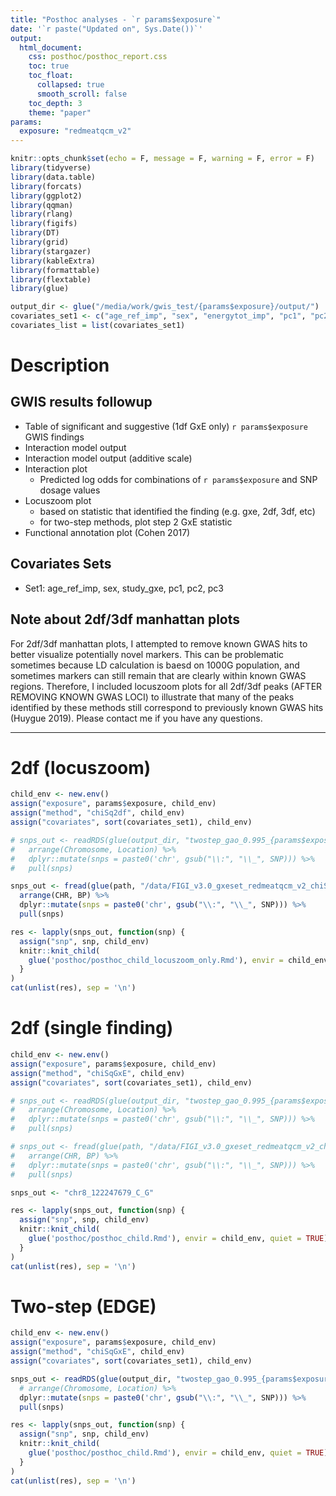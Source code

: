 ```yaml
---
title: "Posthoc analyses - `r params$exposure`"
date: '`r paste("Updated on", Sys.Date())`'
output: 
  html_document:
    css: posthoc/posthoc_report.css
    toc: true
    toc_float:
      collapsed: true
      smooth_scroll: false
    toc_depth: 3
    theme: "paper"
params:
  exposure: "redmeatqcm_v2"
---
```


```r
knitr::opts_chunk$set(echo = F, message = F, warning = F, error = F)
library(tidyverse)
library(data.table)
library(forcats)
library(ggplot2)
library(qqman)
library(rlang)
library(figifs)
library(DT)
library(grid)
library(stargazer)
library(kableExtra)
library(formattable)
library(flextable)
library(glue)

output_dir <- glue("/media/work/gwis_test/{params$exposure}/output/")
covariates_set1 <- c("age_ref_imp", "sex", "energytot_imp", "pc1", "pc2", "pc3", "study_gxe")
covariates_list = list(covariates_set1) 
```

# Description

## GWIS results followup
- Table of significant and suggestive (1df GxE only) ```r params$exposure``` GWIS findings  
- Interaction model output  
- Interaction model output (additive scale)  
- Interaction plot  
  - Predicted log odds for combinations of  `r params$exposure` and SNP dosage values  
- Locuszoom plot
  - based on statistic that identified the finding (e.g. gxe, 2df, 3df, etc)  
  - for two-step methods, plot step 2 GxE statistic  
- Functional annotation plot (Cohen 2017)  

## Covariates Sets
- Set1: age_ref_imp, sex, study_gxe, pc1, pc2, pc3  

## Note about 2df/3df manhattan plots
For 2df/3df manhattan plots, I attempted to remove known GWAS hits to better visualize potentially novel markers. This can be problematic sometimes because LD calculation is baesd on 1000G population, and sometimes markers can still remain that are clearly within known GWAS regions. Therefore, I included locuszoom plots for all 2df/3df peaks (AFTER REMOVING KNOWN GWAS LOCI) to illustrate that many of the peaks identified by these methods still correspond to previously known GWAS hits (Huygue 2019). Please contact me if you have any questions. 


------

<!-- # 2DF/3DF check -->

<!-- Comments - joint methods often identify regions with strong D|G association. To visualize potentially novel findings, I generated plots after removing KNOWN GWAS LOCI regions (N = 140 SNPs + SNPs in LD @ R^2 > 0.2, based on 1000 genomes reference panel). However, removing SNPs based on LD calculated in a different panel sometimes leaves some SNPs behind, so I generated locuszoom plots of those hits specifically to check whether they are in fact found in known GWAS regions. Only plotting the TOP SNP for each region (based on LD).    -->


<!-- ```{r} -->
<!-- child_env <- new.env() -->
<!-- assign("exposure", params$exposure, child_env) -->
<!-- assign("method", "chiSqG", child_env) # need to use this stat since I'm verifying main effects -->
<!-- assign("covariates", sort(covariates_set1), child_env) -->
<!-- ``` -->

<!-- ```{r} -->
<!-- x <- readRDS(glue("{output_dir}gwis_sig_results_input_", child_env$exposure, ".rds")) %>% -->
<!--   dplyr::mutate(SNP = paste0("chr", gsub("\\:", "_", SNP)), -->
<!--                 AAF = round(GxESet_AltAlleleFreq, 3), -->
<!--                 Rsq = round(GxESet_Rsq, 3)) %>% -->
<!--   # filter(grepl(child_env$method, method)) %>% -->
<!--   dplyr::rename(Chr = Chromosome, -->
<!--                 BP = Location) %>% -->
<!--   arrange(Chr, BP) %>% -->
<!--   dplyr::select(SNP, Chr, BP, Pval, AAF, Rsq) -->

<!-- kable(x, caption = "Significant GxE SNPs", escape = F) %>% -->
<!--   kable_styling("striped", full_width = F, position = 'center') -->
<!-- ``` -->


<!-- ```{r, results = 'asis'} -->
<!-- snps_out <- readRDS(glue(output_dir, "manhattan_chiSq2df_{params$exposure}_no_gwas_clump_df.rds")) %>%  -->
<!--   arrange(Chromosome, Location) %>%  -->
<!--   dplyr::mutate(snps = paste0('chr', gsub("\\:", "\\_", SNP))) %>%  -->
<!--   pull(snps) -->

<!-- res <- lapply(snps_out, function(snp) { -->
<!--   assign("snp", snp, child_env) -->
<!--   knitr::knit_child( -->
<!--     glue('../posthoc/posthoc_child_locuszoom_only.Rmd'), envir = child_env, quiet = TRUE) -->
<!--   } -->
<!-- ) -->

<!-- cat(unlist(res), sep = '\n') -->
<!-- ``` -->


<!-- # GxE 1df -->

<!-- ```{r} -->
<!-- child_env <- new.env() -->
<!-- assign("exposure", params$exposure, child_env) -->
<!-- assign("method", "chiSqGxE", child_env) -->
<!-- assign("covariates", sort(covariates_set1), child_env) -->
<!-- ``` -->

<!-- ```{r, results = 'asis'} -->
<!-- snps_out <- readRDS(glue(output_dir, "manhattan_chiSqGxE_{params$exposure}_clump_df.rds")) %>% -->
<!--   arrange(Chromosome, Location) %>% -->
<!--   dplyr::mutate(snps = paste0('chr', gsub("\\:", "\\_", SNP))) %>% -->
<!--   pull(snps) -->

<!-- res <- lapply(snps_out, function(snp) { -->
<!--   assign("snp", snp, child_env) -->
<!--   knitr::knit_child( -->
<!--     glue('../posthoc/posthoc_child.Rmd'), envir = child_env, quiet = TRUE) -->
<!--   } -->
<!-- ) -->
<!-- cat(unlist(res), sep = '\n') -->
<!-- ``` -->

<!-- # Case-only -->
<!-- ```{r} -->
<!-- child_env <- new.env() -->
<!-- assign("exposure", params$exposure, child_env) -->
<!-- assign("method", "chiSqCase", child_env) -->
<!-- assign("covariates", sort(covariates_set1), child_env) -->
<!-- ``` -->

<!-- ```{r, results = 'asis'} -->
<!-- snps_out <- readRDS(glue(output_dir, "manhattan_chiSqCase_{params$exposure}_clump_df.rds")) %>% -->
<!--   dplyr::mutate(snps = paste0('chr', gsub("\\:", "\\_", SNP))) %>% -->
<!--   dplyr::arrange(P) %>% -->
<!--   pull(snps) -->

<!-- res <- lapply(snps_out, function(snp) { -->
<!--   assign("snp", snp, child_env) -->
<!--   knitr::knit_child( -->
<!--     glue('posthoc_child.Rmd'), envir = child_env, quiet = TRUE) -->
<!--   } -->
<!-- ) -->
<!-- cat(unlist(res), sep = '\n') -->
<!-- ``` -->


# 2df (locuszoom)

```r
child_env <- new.env()
assign("exposure", params$exposure, child_env)
assign("method", "chiSq2df", child_env)
assign("covariates", sort(covariates_set1), child_env)
```

```r
# snps_out <- readRDS(glue(output_dir, "twostep_gao_0.995_{params$exposure}_v3.0_chiSqEDGE_df.rds")) %>%
#   arrange(Chromosome, Location) %>%
#   dplyr::mutate(snps = paste0('chr', gsub("\\:", "\\_", SNP))) %>%
#   pull(snps)

snps_out <- fread(glue(path, "/data/FIGI_v3.0_gxeset_redmeatqcm_v2_chiSq2df_no_gwas_ldclump.clumped")) %>%
  arrange(CHR, BP) %>%
  dplyr::mutate(snps = paste0('chr', gsub("\\:", "\\_", SNP))) %>%
  pull(snps)

res <- lapply(snps_out, function(snp) {
  assign("snp", snp, child_env)
  knitr::knit_child(
    glue('posthoc/posthoc_child_locuszoom_only.Rmd'), envir = child_env, quiet = TRUE)
  }
)
cat(unlist(res), sep = '\n')
```




# 2df (single finding)

```r
child_env <- new.env()
assign("exposure", params$exposure, child_env)
assign("method", "chiSqGxE", child_env)
assign("covariates", sort(covariates_set1), child_env)
```

```r
# snps_out <- readRDS(glue(output_dir, "twostep_gao_0.995_{params$exposure}_v3.0_chiSqEDGE_df.rds")) %>%
#   arrange(Chromosome, Location) %>%
#   dplyr::mutate(snps = paste0('chr', gsub("\\:", "\\_", SNP))) %>%
#   pull(snps)

# snps_out <- fread(glue(path, "/data/FIGI_v3.0_gxeset_redmeatqcm_v2_chiSq2df_no_gwas_ldclump.clumped")) %>%
#   arrange(CHR, BP) %>%
#   dplyr::mutate(snps = paste0('chr', gsub("\\:", "\\_", SNP))) %>%
#   pull(snps)

snps_out <- "chr8_122247679_C_G"

res <- lapply(snps_out, function(snp) {
  assign("snp", snp, child_env)
  knitr::knit_child(
    glue('posthoc/posthoc_child.Rmd'), envir = child_env, quiet = TRUE)
  }
)
cat(unlist(res), sep = '\n')
```





# Two-step (EDGE)

```r
child_env <- new.env()
assign("exposure", params$exposure, child_env)
assign("method", "chiSqGxE", child_env)
assign("covariates", sort(covariates_set1), child_env)
```

```r
snps_out <- readRDS(glue(output_dir, "twostep_gao_0.995_{params$exposure}_{hrc_version}_chiSqEDGE_df.rds")) %>%
  # arrange(Chromosome, Location) %>%
  dplyr::mutate(snps = paste0('chr', gsub("\\:", "\\_", SNP))) %>%
  pull(snps)

res <- lapply(snps_out, function(snp) {
  assign("snp", snp, child_env)
  knitr::knit_child(
    glue('posthoc/posthoc_child.Rmd'), envir = child_env, quiet = TRUE)
  }
)
cat(unlist(res), sep = '\n')
```






<!-- # 3df (locuszoom) -->

<!-- ```{r} -->
<!-- child_env <- new.env() -->
<!-- assign("exposure", params$exposure, child_env) -->
<!-- assign("method", "chiSq3df", child_env) -->
<!-- assign("covariates", sort(covariates_set1), child_env) -->
<!-- ``` -->

<!-- ```{r, results = 'asis'} -->
<!-- snps_out <- readRDS(glue(output_dir, "manhattan_chiSq3df_{params$exposure}_no_gwas_clump_df.rds")) %>% -->
<!--   arrange(Chromosome, Location) %>% -->
<!--   dplyr::mutate(snps = paste0('chr', gsub("\\:", "\\_", SNP))) %>% -->
<!--   pull(snps) -->

<!-- res <- lapply(snps_out, function(snp) { -->
<!--   assign("snp", snp, child_env) -->
<!--   knitr::knit_child( -->
<!--     glue('posthoc_child_locuszoom_only.Rmd'), envir = child_env, quiet = TRUE) -->
<!--   } -->
<!-- ) -->
<!-- cat(unlist(res), sep = '\n') -->
<!-- ``` -->


<!-- # 2df  -->

<!-- ```{r} -->
<!-- child_env <- new.env() -->
<!-- assign("exposure", params$exposure, child_env) -->
<!-- assign("method", "chiSq2df", child_env) -->
<!-- assign("covariates", sort(covariates_set1), child_env) -->
<!-- ``` -->

<!-- ```{r, results = 'asis'} -->
<!-- snps_out <- readRDS(glue(output_dir, "manhattan_chiSq2df_{params$exposure}_no_gwas_clump_df.rds")) %>% -->
<!--   arrange(Chromosome, Location) %>% -->
<!--   dplyr::mutate(snps = paste0('chr', gsub("\\:", "\\_", SNP))) %>% -->
<!--   dplyr::filter(snps == "chr13_47191972_G_A") %>%  -->
<!--   pull(snps) -->


<!-- res <- lapply(snps_out, function(snp) { -->
<!--   assign("snp", snp, child_env) -->
<!--   knitr::knit_child( -->
<!--     glue('../posthoc/posthoc_child.Rmd'), envir = child_env, quiet = TRUE) -->
<!--   } -->
<!-- ) -->
<!-- cat(unlist(res), sep = '\n') -->
<!-- ``` -->




<!-- # 2DF, no GWAS -->

<!-- ```{r} -->
<!-- child_env <- new.env() -->
<!-- assign("exposure", params$exposure, child_env) -->
<!-- assign("method", "chiSq2df", child_env) -->
<!-- assign("covariates", sort(covariates_set1), child_env) -->
<!-- ``` -->

<!-- ```{r, results = 'asis'} -->
<!-- snps_out <- readRDS(glue(output_dir, "manhattan_chiSq2df_{params$exposure}_no_gwas_clump_df.rds")) %>% -->
<!--   arrange(Chromosome, Location) %>% -->
<!--   dplyr::mutate(snps = paste0('chr', gsub("\\:", "\\_", SNP))) %>% -->
<!--   pull(snps) -->

<!-- res <- lapply(snps_out, function(snp) { -->
<!--   assign("snp", snp, child_env) -->
<!--   knitr::knit_child( -->
<!--     glue('../posthoc/posthoc_child.Rmd'), envir = child_env, quiet = TRUE) -->
<!--   } -->
<!-- ) -->
<!-- cat(unlist(res), sep = '\n') -->
<!-- ``` -->


<!-- # Two-step EH (D|G) -->

<!-- Expectation based bin assignment + step 2 GxE test adjusted for effective number of tests within each bin. -->

<!-- ```{r} -->
<!-- child_env <- new.env() -->
<!-- assign("exposure", params$exposure, child_env) -->
<!-- assign("method", "chiSqGxE", child_env) -->
<!-- assign("covariates", sort(covariates_set1), child_env) -->
<!-- ``` -->

<!-- ```{r, results = 'asis'} -->
<!-- snps_out <- readRDS(glue(output_dir, "twostep_wht_chiSqG_{params$exposure}_expectation_hybrid_df.rds")) %>% -->
<!--   arrange(Chromosome, Location) %>% -->
<!--   dplyr::mutate(snps = paste0('chr', gsub("\\:", "\\_", SNP))) %>% -->
<!--   pull(snps) -->

<!-- res <- lapply(snps_out[13], function(snp) { -->
<!--   assign("snp", snp, child_env) -->
<!--   knitr::knit_child( -->
<!--     glue('../posthoc/posthoc_child.Rmd'), envir = child_env, quiet = TRUE) -->
<!--   } -->
<!-- ) -->
<!-- cat(unlist(res), sep = '\n') -->
<!-- ``` -->





<!-- # chr9:97251034:C:T -->

<!-- previous GECCO finding -->

<!-- ```{r} -->
<!-- child_env <- new.env() -->
<!-- assign("exposure", params$exposure, child_env) -->
<!-- assign("method", "chiSqGxE", child_env) -->
<!-- assign("covariates", sort(covariates_set1), child_env) -->
<!-- ``` -->

<!-- ```{r, results = 'asis'} -->
<!-- snps_out <- readRDS(glue(output_dir,"gwis_sig_results_additional_input_{params$exposure}.rds")) %>%  -->
<!--   dplyr::mutate(snps = paste0('chr', gsub("\\:", "\\_", SNP))) %>%  -->
<!--   pull(snps) -->

<!-- res <- lapply(snps_out, function(snp) { -->
<!--   assign("snp", snp, child_env) -->
<!--   knitr::knit_child( -->
<!--     glue('../posthoc/posthoc_child.Rmd'), envir = child_env, quiet = TRUE) -->
<!--   } -->
<!-- ) -->
<!-- cat(unlist(res), sep = '\n') -->
<!-- ``` -->




<!-- # Functional Annotation Subset -->









<!-- # 2DF -->
<!-- Top hit only. Excludes GWAS. I report loci with strong main effects in case it's useful, just keep in mind some were already identified in overall GECCO meta-analyses -->
<!-- ```{r} -->
<!-- child_env <- new.env() -->
<!-- assign("exposure", params$exposure, child_env) -->
<!-- assign("method", "chiSq2df", child_env) -->
<!-- ``` -->

<!-- ```{r} -->
<!-- x <- readRDS(paste0("/media/work/gwis/posthoc/gwis_sig_results_input_", child_env$exposure, ".rds")) %>% -->
<!--   dplyr::mutate(SNP = paste0("chr", gsub("\\:", "_", SNP)), -->
<!--                 AAF = round(GxESet_AltAlleleFreq, 3), -->
<!--                 Rsq = round(GxESet_Rsq, 3)) %>% -->
<!--   filter(method == "chiSq2df_alcoholc_moderate_clump") %>% -->
<!--   dplyr::rename(Chr = Chromosome, -->
<!--                 BP = Location) %>% -->
<!--   arrange(Chr, BP) %>% -->
<!--   dplyr::select(SNP, Chr, BP, Pval, AAF, Rsq) -->

<!-- kable(x, caption = "Significant GxE SNPs", escape = F) %>% -->
<!--   kable_styling("striped", full_width = F, position = 'center') -->
<!-- ``` -->


<!-- ```{r, results = 'asis'} -->
<!-- snps <- readRDS(paste0("/media/work/gwis/posthoc/gwis_sig_results_input_", child_env$exposure, ".rds")) %>% -->
<!--   filter(SNP %in% c("18:46371993:C:T", "15:32993111:C:T", "1:71040166:G:T", "6:31312538:G:A", "8:128465268:G:A")) %>%  -->
<!--   arrange(Chromosome, Location) -->
<!-- snps <- unique(paste0('chr', gsub("\\:", "\\_", snps$SNP))) -->

<!-- res <- lapply(snps, function(snp) { -->
<!--   assign("snp", snp, child_env) -->
<!--   knitr::knit_child( -->
<!--     paste0('posthoc_', child_env$exposure, '_child_ver2.Rmd'), envir = child_env, quiet = TRUE) -->
<!--   } -->
<!-- ) -->

<!-- cat(unlist(res), sep = '\n') -->
<!-- ``` -->



<!-- # 3DF -->
<!-- Top hit only. Excludes GWAS, E|G (controls). Similar to above. -->
<!-- ```{r} -->
<!-- child_env <- new.env() -->
<!-- assign("exposure", params$exposure, child_env) -->
<!-- assign("method", "chiSq3df", child_env) -->
<!-- ``` -->

<!-- ```{r} -->
<!-- x <- readRDS(paste0("/media/work/gwis/posthoc/gwis_sig_results_input_", child_env$exposure, ".rds")) %>% -->
<!--   dplyr::mutate(SNP = paste0("chr", gsub("\\:", "_", SNP)), -->
<!--                 AAF = round(GxESet_AltAlleleFreq, 3), -->
<!--                 Rsq = round(GxESet_Rsq, 3)) %>% -->
<!--   filter(method == "chiSq3df_alcoholc_moderate_no_gwas_no_ge") %>% -->
<!--   dplyr::rename(Chr = Chromosome, -->
<!--                 BP = Location) %>% -->
<!--   arrange(Chr, BP) %>% -->
<!--   dplyr::select(SNP, Chr, BP, Pval, AAF, Rsq) -->

<!-- kable(x, caption = "Significant GxE SNPs", escape = F) %>% -->
<!--   kable_styling("striped", full_width = F, position = 'center') -->
<!-- ``` -->


<!-- ```{r, results = 'asis'} -->
<!-- snps <- readRDS(paste0("/media/work/gwis/posthoc/gwis_sig_results_input_", child_env$exposure, ".rds")) %>% -->
<!--   filter(SNP %in% c("18:46371993:C:T", "15:32993111:C:T", "17:27861663:G:A", "1:71040166:G:T")) %>%  -->
<!--   arrange(Chromosome, Location) -->
<!-- snps <- unique(paste0('chr', gsub("\\:", "\\_", snps$SNP))) -->

<!-- res <- lapply(snps, function(snp) { -->
<!--   assign("snp", snp, child_env) -->
<!--   knitr::knit_child( -->
<!--     paste0('posthoc_', child_env$exposure, '_child_ver2.Rmd'), envir = child_env, quiet = TRUE) -->
<!--   } -->
<!-- ) -->

<!-- cat(unlist(res), sep = '\n') -->
<!-- ``` -->


